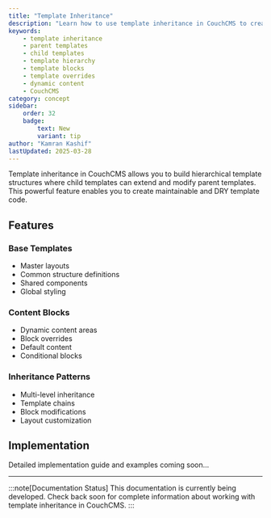 ```yaml
---
title: "Template Inheritance"
description: "Learn how to use template inheritance in CouchCMS to create flexible, maintainable templates with parent-child relationships and dynamic content blocks."
keywords:
    - template inheritance
    - parent templates
    - child templates
    - template hierarchy
    - template blocks
    - template overrides
    - dynamic content
    - CouchCMS
category: concept
sidebar:
    order: 32
    badge:
        text: New
        variant: tip
author: "Kamran Kashif"
lastUpdated: 2025-03-28
---
```


Template inheritance in CouchCMS allows you to build hierarchical template structures where child templates can extend and modify parent templates. This powerful feature enables you to create maintainable and DRY template code.

## Features

### Base Templates

- Master layouts
- Common structure definitions
- Shared components
- Global styling

### Content Blocks

- Dynamic content areas
- Block overrides
- Default content
- Conditional blocks

### Inheritance Patterns

- Multi-level inheritance
- Template chains
- Block modifications
- Layout customization

## Implementation

Detailed implementation guide and examples coming soon...

---

:::note[Documentation Status]
This documentation is currently being developed. Check back soon for complete information about working with template inheritance in CouchCMS.
:::
